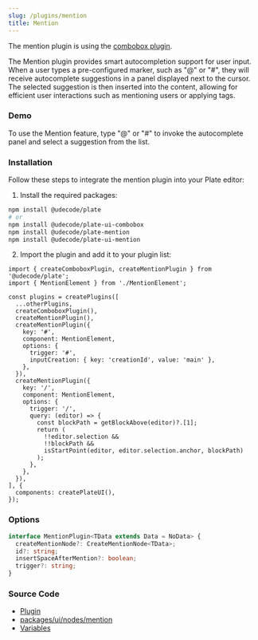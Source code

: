 ```yaml
---
slug: /plugins/mention
title: Mention
---
```


The mention plugin is using the [combobox plugin](docs/plugins/combobox).

The Mention plugin provides smart autocompletion support for user input. When a user types a pre-configured marker,
such as "@" or "#", they will receive autocomplete suggestions in a panel displayed next to the cursor.
The selected suggestion is then inserted into the content,
allowing for efficient user interactions such as mentioning users or applying tags.

### Demo

To use the Mention feature, type "@" or "#" to invoke the autocomplete panel and select a suggestion from the list.











<MentionSandpack />

### Installation

Follow these steps to integrate the mention plugin into your Plate editor:


1. Install the required packages:

```bash npm2yarn
npm install @udecode/plate
# or
npm install @udecode/plate-ui-combobox
npm install @udecode/plate-mention
npm install @udecode/plate-ui-mention
```

2. Import the plugin and add it to your plugin list:

```
import { createComboboxPlugin, createMentionPlugin } from '@udecode/plate';
import { MentionElement } from './MentionElement';

const plugins = createPlugins([
  ...otherPlugins,
  createComboboxPlugin(),
  createMentionPlugin(),
  createMentionPlugin({
    key: '#',
    component: MentionElement,
    options: {
      trigger: '#',
      inputCreation: { key: 'creationId', value: 'main' },
    },
  }),
  createMentionPlugin({
    key: '/',
    component: MentionElement,
    options: {
      trigger: '/',
      query: (editor) => {
        const blockPath = getBlockAbove(editor)?.[1];
        return (
          !!editor.selection &&
          !!blockPath &&
          isStartPoint(editor, editor.selection.anchor, blockPath)
        );
      },
    },
  }),
], {
  components: createPlateUI(),
});

```


### Options

```ts
interface MentionPlugin<TData extends Data = NoData> {
  createMentionNode?: CreateMentionNode<TData>;
  id?: string;
  insertSpaceAfterMention?: boolean;
  trigger?: string;
}
```

### Source Code

- [Plugin](https://github.com/udecode/plate/blob/main/packages/nodes/mention/src/createMentionPlugin.ts)
- [packages/ui/nodes/mention](https://github.com/udecode/plate/tree/main/packages/ui/nodes/mention/src)
- [Variables](https://github.com/udecode/plate/blob/main/examples/src)
